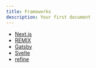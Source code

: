 ```yaml
---
title: Frameworks
description: Your first document
---
```


- [Next.js](https://nextjs.org/)
- [REMIX](https://remix.run/)
- [Gatsby](https://www.gatsbyjs.com/)
- [Svelte](https://svelte.dev/)
- [refine](https://refine.dev/)
